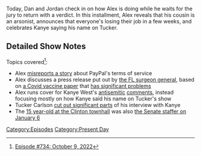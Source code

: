 {{DEFAULTSORT:
    #_EPISODE_0734:October 9, 2022
}}{{Episode
    | title           = October 9, 2022
    | caption         = [https://knowledgefight.libsyn.com/734-october-9-2022 Listen to this episode on Libsyn]
    | episodeNumber   = 734
    | length          = 01:28:38
    | airDate         = October 12, 2022
    | coverageDate    = October 9, 2022
    | episodeType     = [[:Category:Present Day|Present Day]]
    | appearance      = [[Donald Trump]], [[Candace Owens]], [[Peter Thiel]], [[Kanye West]], [[Tucker Carlson]], [[Aaron Russo]]
    | previousEpisode = [[733: October 6, 2022]]
}}

{{Stub}}

Today, Dan and Jordan check in on how Alex is doing while he waits for the jury to return with a verdict.  In this installment, Alex reveals that his cousin is an arsonist, announces that everyone's losing their job in a few weeks, and celebrates Kanye saying his name on Tucker.

==Detailed Show Notes==

Topics covered<ref>[https://knowledgefight.com/research/2022/10/11/episode-734-october-9-2022 Episode #734: October 9, 2022]</ref>:

*Alex [https://www.verifythis.com/article/news/verify/national-verify/paypal-wont-fine-people-for-spreading-misinformation/536-dcbb5921-b2ce-47e7-8e7a-c6c9ef7b747c misreports a story] about PayPal's terms of service
*Alex discusses a press release put out by [https://www.wfla.com/community/health/coronavirus/florida-surgeon-general-ladapo-tweet-on-covid-vaccines-removed-restored/ the FL surgeon general], based on [https://floridahealthcovid19.gov/wp-content/uploads/2022/10/20221007-guidance-mrna-covid19-vaccines-analysis.pdf a Covid vaccine paper] that [https://www.medpagetoday.com/special-reports/features/101148 has significant problems]
*Alex runs cover for Kanye West's [https://www.thecut.com/2022/10/kanye-west-anti-semitic-tweets.html antisemitic] [https://www.tmz.com/2022/10/07/kanye-west-diddy-white-lives-matter-t-shirts-yeezy-text-messages/ comments], instead focusing mostly on how Kanye said his name on Tucker's show
*Tucker Carlson [https://www.vice.com/en/article/3ad77y/kanye-west-tucker-carlson-leaked-footage-antisemitism-fake-children cut out significant parts] of his interview with Kanye
*The [https://nypost.com/2016/10/09/clinton-staged-15-year-old-girls-question-at-town-hall/ 15 year-old at the Clinton townhall] was also [https://www.timesofisrael.com/jewish-student-helped-ensure-joe-bidens-path-to-presidency-on-a-day-of-crisis/ the Senate staffer on January 6]

[[Category:Episodes]]
[[Category:Present Day]]
